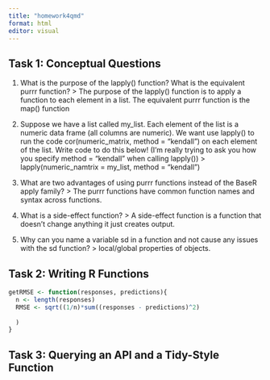 ```yaml
---
title: "homework4qmd"
format: html
editor: visual
---
```


## Task 1: Conceptual Questions
1. What is the purpose of the lapply() function? What is the equivalent purrr function?
> The purpose of the lapply() function is to apply a function to each element in a list. The equivalent purrr function is the map() function

2. Suppose we have a list called my_list. Each element of the list is a numeric data frame (all columns
are numeric). We want use lapply() to run the code cor(numeric_matrix, method = "kendall")
on each element of the list. Write code to do this below! (I’m really trying to ask you how you specify
method = "kendall" when calling lapply())
> lapply(numeric_namtrix = my_list, method = "kendall")

3. What are two advantages of using purrr functions instead of the BaseR apply family?
> The purrr functions have common function names and syntax across functions. 

4. What is a side-effect function?
> A side-effect function is a function that doesn't change anything it just creates output.

5. Why can you name a variable sd in a function and not cause any issues with the sd function?
> local/global properties of objects.


## Task 2: Writing R Functions
```r
getRMSE <- function(responses, predictions){
  n <- length(responses)
  RMSE <- sqrt((1/n)*sum((responses - predictions)^2)
    
  )
}
```

## Task 3: Querying an API and a Tidy-Style Function


